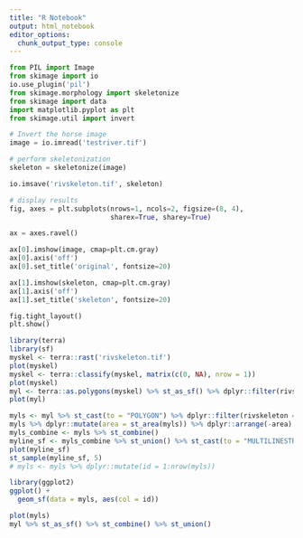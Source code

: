 ```yaml
---
title: "R Notebook"
output: html_notebook
editor_options: 
  chunk_output_type: console
---
```


```python
from PIL import Image
from skimage import io
io.use_plugin('pil')
from skimage.morphology import skeletonize
from skimage import data
import matplotlib.pyplot as plt
from skimage.util import invert

# Invert the horse image
image = io.imread('testriver.tif')

# perform skeletonization
skeleton = skeletonize(image)

io.imsave('rivskeleton.tif', skeleton)

# display results
fig, axes = plt.subplots(nrows=1, ncols=2, figsize=(8, 4),
                         sharex=True, sharey=True)

ax = axes.ravel()

ax[0].imshow(image, cmap=plt.cm.gray)
ax[0].axis('off')
ax[0].set_title('original', fontsize=20)

ax[1].imshow(skeleton, cmap=plt.cm.gray)
ax[1].axis('off')
ax[1].set_title('skeleton', fontsize=20)

fig.tight_layout()
plt.show()
```

```r
library(terra)
library(sf)
myskel <- terra::rast('rivskeleton.tif')
plot(myskel)
myskel <- terra::classify(myskel, matrix(c(0, NA), nrow = 1))
plot(myskel)
myl <- terra::as.polygons(myskel) %>% st_as_sf() %>% dplyr::filter(rivskeleton == 255)
plot(myl)

myls <- myl %>% st_cast(to = "POLYGON") %>% dplyr::filter(rivskeleton == 255)
myls %>% dplyr::mutate(area = st_area(myls)) %>% dplyr::arrange(-area) %>% head(1000) %>% plot()
myls_combine <- myls %>% st_combine()
myline_sf <- myls_combine %>% st_union() %>% st_cast(to = "MULTILINESTRING") %>% st_as_sf()
plot(myline_sf)
st_sample(myline_sf, 5)
# myls <- myls %>% dplyr::mutate(id = 1:nrow(myls))

library(ggplot2)
ggplot() +
  geom_sf(data = myls, aes(col = id))

plot(myls)
myl %>% st_as_sf() %>% st_combine() %>% st_union()
```


